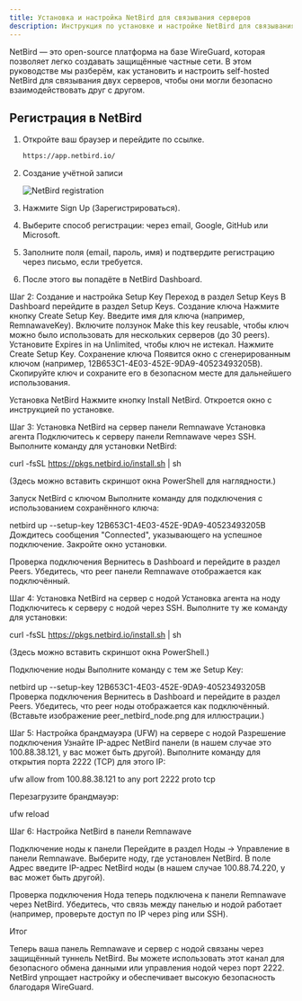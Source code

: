 ```yaml
---
title: Установка и настройка NetBird для связывания серверов
description: Инструкция по установке и настройке NetBird для связывания серверов
---
```



NetBird — это open-source платформа на базе WireGuard, которая позволяет легко создавать защищённые частные сети. В этом руководстве мы разберём, как установить и настроить self-hosted NetBird для связывания двух серверов, чтобы они могли безопасно взаимодействовать друг с другом.

## Регистрация в NetBird

<Steps>

1. Откройте ваш браузер и перейдите по ссылке.

    ```bash
    https://app.netbird.io/
    ```

2. Создание учётной записи

    ![NetBird registration](https://raw.githubusercontent.com/eGamesAPI/remnawave-reverse-proxy/refs/heads/main/docs/src/assets/ru/netbird/register.png)

3. Нажмите Sign Up (Зарегистрироваться).

4. Выберите способ регистрации: через email, Google, GitHub или Microsoft.

5. Заполните поля (email, пароль, имя) и подтвердите регистрацию через письмо, если требуется.

6. После этого вы попадёте в NetBird Dashboard.

</Steps>

Шаг 2: Создание и настройка Setup Key
Переход в раздел Setup Keys
В Dashboard перейдите в раздел Setup Keys.
Создание ключа
Нажмите кнопку Create Setup Key.
Введите имя для ключа (например, RemnawaveKey).
Включите ползунок Make this key reusable, чтобы ключ можно было использовать для нескольких серверов (до 30 peers).
Установите Expires in на Unlimited, чтобы ключ не истекал.
Нажмите Create Setup Key.
Сохранение ключа
Появится окно с сгенерированным ключом (например, 12B653C1-4E03-452E-9DA9-40523493205B).
Скопируйте ключ и сохраните его в безопасном месте для дальнейшего использования.

Установка NetBird
Нажмите кнопку Install NetBird.
Откроется окно с инструкцией по установке.

Шаг 3: Установка NetBird на сервер панели Remnawave
Установка агента
Подключитесь к серверу панели Remnawave через SSH.
Выполните команду для установки NetBird:

curl -fsSL https://pkgs.netbird.io/install.sh | sh

(Здесь можно вставить скриншот окна PowerShell для наглядности.)

Запуск NetBird с ключом
Выполните команду для подключения с использованием сохранённого ключа:

netbird up --setup-key 12B653C1-4E03-452E-9DA9-40523493205B
Дождитесь сообщения "Connected", указывающего на успешное подключение.
Закройте окно установки.

Проверка подключения
Вернитесь в Dashboard и перейдите в раздел Peers.
Убедитесь, что peer панели Remnawave отображается как подключённый.

Шаг 4: Установка NetBird на сервер с нодой
Установка агента на ноду
Подключитесь к серверу с нодой через SSH.
Выполните ту же команду для установки:

curl -fsSL https://pkgs.netbird.io/install.sh | sh

(Здесь можно вставить скриншот окна PowerShell.)

Подключение ноды
Выполните команду с тем же Setup Key:

netbird up --setup-key 12B653C1-4E03-452E-9DA9-40523493205B
Проверка подключения
Вернитесь в Dashboard и перейдите в раздел Peers.
Убедитесь, что peer ноды отображается как подключённый. 
(Вставьте изображение peer_netbird_node.png для иллюстрации.)

Шаг 5: Настройка брандмауэра (UFW) на сервере с нодой
Разрешение подключения
Узнайте IP-адрес NetBird панели (в нашем случае это 100.88.38.121, у вас может быть другой).
Выполните команду для открытия порта 2222 (TCP) для этого IP:

ufw allow from 100.88.38.121 to any port 2222 proto tcp

Перезагрузите брандмауэр:

ufw reload

Шаг 6: Настройка NetBird в панели Remnawave

Подключение ноды к панели
Перейдите в раздел Ноды → Управление в панели Remnawave.
Выберите ноду, где установлен NetBird.
В поле Адрес введите IP-адрес NetBird ноды (в нашем случае 100.88.74.220, у вас может быть другой).

Проверка подключения
Нода теперь подключена к панели Remnawave через NetBird.
Убедитесь, что связь между панелью и нодой работает (например, проверьте доступ по IP через ping или SSH).

Итог

Теперь ваша панель Remnawave и сервер с нодой связаны через защищённый туннель NetBird. Вы можете использовать этот канал для безопасного обмена данными или управления нодой через порт 2222. NetBird упрощает настройку и обеспечивает высокую безопасность благодаря WireGuard.